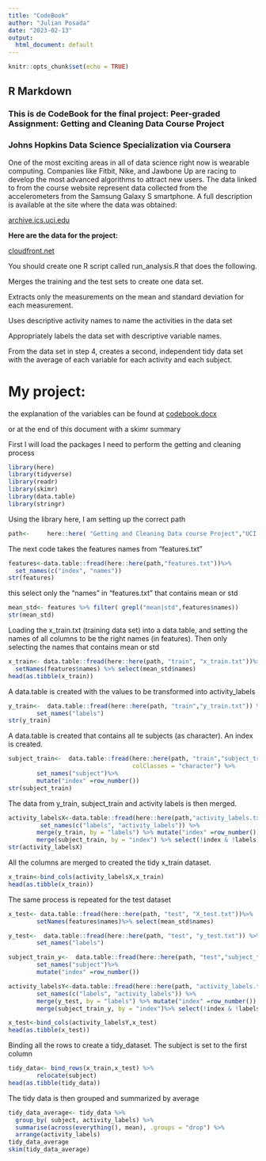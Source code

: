 ```yaml
---
title: "CodeBook"
author: "Julian Posada"
date: "2023-02-13"
output:
  html_document: default
---
```


```r
knitr::opts_chunk$set(echo = TRUE)
```

## R Markdown

### This is de CodeBook for the final project: Peer-graded Assignment: Getting and Cleaning Data Course Project
### Johns Hopkins Data Science Specialization via Coursera 

One of the most exciting areas in all of data science right now is wearable computing.
Companies like Fitbit, Nike, and Jawbone Up are racing to develop the most advanced algorithms to attract new users. 
The data linked to from the course website represent data collected from the accelerometers from the Samsung Galaxy S smartphone. A full description is available at the site where the data was obtained:

[archive.ics.uci.edu](http://archive.ics.uci.edu/ml/datasets/Human+Activity+Recognition+Using+Smartphones)

**Here are the data for the project:**

 [cloudfront.net](https://d396qusza40orc.cloudfront.net/getdata%2Fprojectfiles%2FUCI%20HAR%20Dataset.zip )

You should create one R script called run_analysis.R that does the following. 

Merges the training and the test sets to create one data set.

Extracts only the measurements on the mean and standard deviation for each measurement. 

Uses descriptive activity names to name the activities in the data set

Appropriately labels the data set with descriptive variable names. 

From the data set in step 4, creates a second, independent tidy data set with the average of each variable for each activity and each subject.


# My project: 

the explanation of the variables can be found at [codebook.docx](https://github.com/JulianPosadaDenHaag/Johns_Hopkins_Coursera_Data_Science/blob/7ef7711c0324055b5f5cc74f574139d42736d12d/Getting%20and%20Cleaning%20Data%20Course%20Project/codebook.docx)

or at the end of this document with a skimr summary

First I will load the packages I need to perform the getting and cleaning process


```r
library(here)
library(tidyverse)
library(readr)
library(skimr)
library(data.table)
library(stringr)
```

Using the library here, I am setting up the correct path
```r
path<-     here::here( "Getting and Cleaning Data course Project","UCI HAR Dataset")
```

The next code  takes the features names from "features.txt"

```r
features<-data.table::fread(here::here(path,"features.txt"))%>% 
  set_names(c("index", "names")) 
str(features)
```

this select only the "names" in "features.txt" that contains mean or std
```r
mean_std<- features %>% filter( grepl("mean|std",features$names))
str(mean_std)
```

Loading the x_train.txt (training data set) into a data.table, and setting the names of all columns to be the right
names (in features). Then only selecting the names that contains mean or std 

```r
x_train<- data.table::fread(here::here(path, "train", "x_train.txt"))%>%
  setNames(features$names) %>% select(mean_std$names)
head(as.tibble(x_train))
```


A data.table is created with the values to be transformed into activity_labels

```r
y_train<-  data.table::fread(here::here(path, "train","y_train.txt")) %>% 
        set_names("labels")
str(y_train)
```


A data.table is created that contains all te subjects (as character).  An index is created. 
```r
subject_train<-  data.table::fread(here::here(path, "train","subject_train.txt"),
                                   colClasses = "character") %>%
        set_names("subject")%>% 
        mutate("index" =row_number())
str(subject_train)
```



The data from y_train, subject_train and activity labels is then merged. 
```r
activity_labelsX<-data.table::fread(here::here(path,"activity_labels.txt"))%>% 
         set_names(c("labels", "activity_labels")) %>% 
        merge(y_train, by = "labels") %>% mutate("index" =row_number()) %>% 
        merge(subject_train, by = "index") %>% select(!index & !labels)
str(activity_labelsX)
```

All the columns are merged to created the tidy x_train dataset. 
```r
x_train<-bind_cols(activity_labelsX,x_train)
head(as.tibble(x_train))
```


The same process is repeated for the test dataset
```r
x_test<- data.table::fread(here::here(path, "test", "X_test.txt"))%>%
        setNames(features$names)%>% select(mean_std$names)

y_test<-  data.table::fread(here::here(path, "test", "y_test.txt")) %>% 
        set_names("labels")

subject_train_y<-  data.table::fread(here::here(path, "test","subject_test.txt"),colClasses = "character") %>%
        set_names("subject")%>% 
        mutate("index" =row_number())

activity_labelsY<-data.table::fread(here::here(path, "activity_labels.txt"))%>% 
        set_names(c("labels", "activity_labels")) %>% 
        merge(y_test, by = "labels") %>% mutate("index" =row_number()) %>% 
        merge(subject_train_y, by = "index")%>% select(!index & !labels)

x_test<-bind_cols(activity_labelsY,x_test) 
head(as.tibble(x_test))
```



Binding all the rows to create a tidy_dataset.  The subject is set to the first column
```r
tidy_data<- bind_rows(x_train,x_test) %>% 
        relocate(subject)
head(as.tibble(tidy_data))
```

The tidy data is then grouped and summarized by average 

```r
tidy_data_average<- tidy_data %>% 
  group_by( subject, activity_labels) %>% 
  summarise(across(everything(), mean), .groups = "drop") %>% 
  arrange(activity_labels) 
tidy_data_average
skim(tidy_data_average)

```





